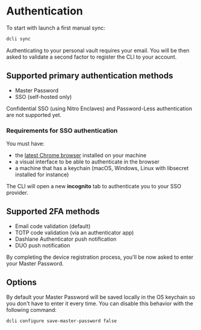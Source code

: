 
# Authentication

To start with launch a first manual sync:

```sh copy
dcli sync
```

Authenticating to your personal vault requires your email.
You will be then asked to validate a second factor to register the CLI to your account.

## Supported primary authentication methods

-   Master Password
-   SSO (self-hosted only)

<Callout type="warning" emoji="⚠️">
    Confidential SSO (using Nitro Enclaves) and Password-Less authentication are not supported yet.
</Callout>

### Requirements for SSO authentication

You must have:

-   the [latest Chrome browser](https://support.google.com/chrome/answer/95346) installed on your machine
-   a visual interface to be able to authenticate in the browser
-   a machine that has a keychain (macOS, Windows, Linux with libsecret installed for instance)

The CLI will open a new **incognito** tab to authenticate you to your SSO provider.

## Supported 2FA methods

-   Email code validation (default)
-   TOTP code validation (via an authenticator app)
-   Dashlane Authenticator push notification
-   DUO push notification

By completing the device registration process, you'll be now asked to enter your Master Password.

## Options

By default your Master Password will be saved locally in the OS keychain so you don't have to enter it every time.
You can disable this behavior with the following command:

```sh copy
dcli configure save-master-password false
```
